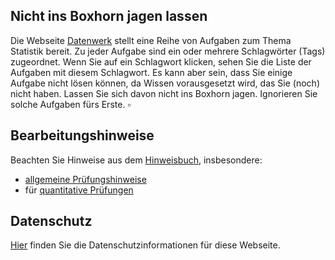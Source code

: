 

## Nicht ins Boxhorn jagen lassen

:::{.callout-note}
Die Webseite [Datenwerk](https://datenwerk.netlify.app/) stellt eine Reihe von Aufgaben zum Thema Statistik bereit. Zu jeder Aufgabe sind ein oder mehrere Schlagwörter (Tags) zugeordnet. Wenn Sie auf ein Schlagwort klicken, sehen Sie die Liste der Aufgaben mit diesem Schlagwort. Es kann aber sein, dass Sie einige Aufgabe nicht lösen können, da Wissen vorausgesetzt wird, das Sie (noch) nicht haben. Lassen Sie sich davon nicht ins Boxhorn jagen. Ignorieren Sie solche Aufgaben fürs Erste. $\square$
:::



## Bearbeitungshinweise



Beachten Sie Hinweise aus dem [Hinweisbuch](https://hinweisbuch.netlify.app/), insbesondere:

- [allgemeine Prüfungshinweise](https://hinweisbuch.netlify.app/hinweise-pruefung-allgemein-frame)
- für [quantitative Prüfungen](https://hinweisbuch.netlify.app/hinweise-pruefung-klausur-frame)



## Datenschutz


[Hier](https://sebastiansauer.github.io/Datenwerk/datenschutz.html) finden Sie die Datenschutzinformationen für diese Webseite.

